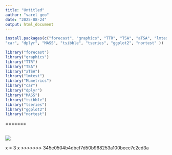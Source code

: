 ```yaml
---
title: "Untitled"
author: "varel geo"
date: "2025-08-24"
output: html_document
---
```


```r
install.packages(c("forecast", "graphics", "TTR", "TSA", "aTSA", "lmtest", "MLmetrics",
"car", "dplyr", "MASS", "tsibble", "tseries", "ggplot2", "nortest" ))
```
```r
library("forecast")
library("graphics")
library("TTR")
library("TSA")
library("aTSA")
library("lmtest")
library("MLmetrics")
library("car")
library("dplyr")
library("MASS")
library("tsibble")
library("tseries")
library("ggplot2")
library("nortest")
```


=======
```r

```

![](images/Screenshot 2025-08-12 204813.png)

x = 3
x
>>>>>>> 345e0504b4dbcf7d50b968253a100becc7c2cd3a

